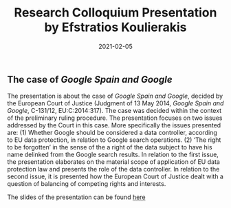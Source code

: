 ﻿---
date: 2021-02-05
title: Research Colloquium Presentation by Efstratios Koulierakis
---


## The case of *Google Spain and Google*


The presentation is about the case of *Google Spain and Google*, decided by the European Court of Justice (Judgment of 13 May 2014, *Google Spain and Google*, C-131/12, EU:C:2014:317). The case was decided within  the context of the preliminary ruling procedure.
The presentation focuses on two issues addressed by the Court in this case. More specifically the issues presented are:
(1) Whether Google should be considered a data controller, according to EU data protection, in relation to Google search operations.
(2) ‘The right to be forgotten’ in the sense of the a right of the data subject to have his name delinked from the Google search results.
In relation to the first issue, the presentation elaborates on the material scope of application of EU data protection law and presents the role of the data controller.
In relation to the second issue, it is presented how the European Court of Justice dealt with a question of balancing of competing rights and interests.

The slides of the presentation can be found [here](/downloads/koulierakis_colloquium_slides.pptx)
